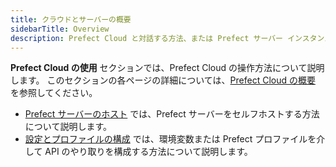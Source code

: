 ```yaml
---
title: クラウドとサーバーの概要
sidebarTitle: Overview
description: Prefect Cloud と対話する方法、または Prefect サーバー インスタンスを自己ホストする方法を学習します。
---
```


**Prefect Cloud の使用** セクションでは、Prefect Cloud の操作方法について説明します。
このセクションの各ページの詳細については、[Prefect Cloud の概要](/v3/manage/cloud/) を参照してください。

- [Prefect サーバーのホスト](/v3/manage/server/) では、Prefect サーバーをセルフホストする方法について説明します。
- [設定とプロファイルの構成](/v3/manage/server/) では、環境変数または Prefect プロファイルを介して API のやり取りを構成する方法について説明します。